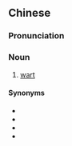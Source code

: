 {{also|赘瘤}}
==Chinese==
{{zh-forms|s=赘瘤}}

===Pronunciation===
{{zh-pron
|m=zhuìliú
|cat=n
}}

===Noun===
{{zh-noun}}

# [[wart]]

====Synonyms====
* {{zh-l|瘊子}}
* {{zh-l|肉贅}}
* {{zh-l|疣}}
* {{zh-l|贅疣}}